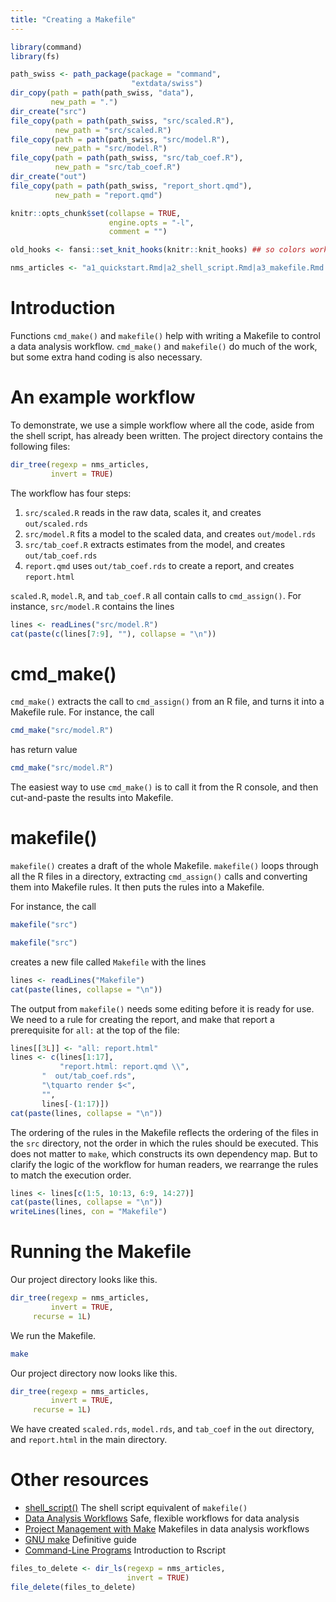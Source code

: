 ```yaml
---
title: "Creating a Makefile"
---
```


```r
library(command)
library(fs)

path_swiss <- path_package(package = "command",
                           "extdata/swiss")
dir_copy(path = path(path_swiss, "data"),
         new_path = ".")
dir_create("src")	 
file_copy(path = path(path_swiss, "src/scaled.R"),
          new_path = "src/scaled.R")
file_copy(path = path(path_swiss, "src/model.R"),
          new_path = "src/model.R")	
file_copy(path = path(path_swiss, "src/tab_coef.R"),
          new_path = "src/tab_coef.R")	
dir_create("out")	 
file_copy(path = path(path_swiss, "report_short.qmd"),
          new_path = "report.qmd")

knitr::opts_chunk$set(collapse = TRUE,
                      engine.opts = "-l",
                      comment = "")

old_hooks <- fansi::set_knit_hooks(knitr::knit_hooks) ## so colors work

nms_articles <- "a1_quickstart.Rmd|a2_shell_script.Rmd|a3_makefile.Rmd|a4_workflow.Rmd|references.bib|makefile_deps.png"
```


# Introduction

Functions `cmd_make()` and `makefile()` help with writing a Makefile to control a data analysis workflow. `cmd_make()` and `makefile()` do much of the work, but some extra hand coding is also necessary.

# An example workflow

To demonstrate, we use a simple workflow where all the code, aside from the shell script, has already been written. The project directory contains the following files:

```r
dir_tree(regexp = nms_articles,
         invert = TRUE)
```

The workflow has four steps:

1. `src/scaled.R` reads in the raw data, scales it, and creates `out/scaled.rds`
2. `src/model.R` fits a model to the scaled data, and creates `out/model.rds`
3. `src/tab_coef.R` extracts estimates from the model, and creates `out/tab_coef.rds`
4. `report.qmd` uses `out/tab_coef.rds` to create a report, and creates `report.html`

`scaled.R`, `model.R`, and `tab_coef.R` all contain calls to `cmd_assign()`. For instance, `src/model.R` contains the lines

```r
lines <- readLines("src/model.R")
cat(paste(c(lines[7:9], ""), collapse = "\n"))
```

# cmd_make()

`cmd_make()` extracts the call to `cmd_assign()` from an R file, and turns it into a Makefile rule. For instance, the call

```r
cmd_make("src/model.R")
```
has return value
```r
cmd_make("src/model.R")
```

The easiest way to use `cmd_make()` is to call it from the R console, and then cut-and-paste the results into Makefile.


# makefile()

`makefile()` creates a draft of the whole Makefile. `makefile()` loops through all the R files in a directory, extracting `cmd_assign()` calls and converting them into Makefile rules. It then puts the rules into a Makefile.

For instance, the call
<!-- Messages don't display properly, so don't print real output -->
```r
makefile("src")
```
```r
makefile("src")
```
creates a new file called `Makefile` with the lines
```r
lines <- readLines("Makefile")
cat(paste(lines, collapse = "\n"))
```

The output from `makefile()` needs some editing before it is ready for use. We need to a rule for creating the report, and make that report a prerequisite for `all:` at the top of the file:

```r
lines[[3L]] <- "all: report.html"
lines <- c(lines[1:17],
           "report.html: report.qmd \\",
	   "  out/tab_coef.rds",
	   "\tquarto render $<",
	   "",
	   lines[-(1:17)])
cat(paste(lines, collapse = "\n"))
```

The ordering of the rules in the Makefile reflects the ordering of the files in the `src` directory, not the order in which the rules should be executed. This does not matter to `make`, which constructs its own dependency map. But to clarify the logic of the workflow for human readers, we rearrange the rules to match the execution order.


```r
lines <- lines[c(1:5, 10:13, 6:9, 14:27)]
cat(paste(lines, collapse = "\n"))
writeLines(lines, con = "Makefile")
```


# Running the Makefile

Our project directory looks like this.

```r
dir_tree(regexp = nms_articles,
         invert = TRUE,
	 recurse = 1L)
```

We run the Makefile.

```bash
make
```

Our project directory now looks like this.

```r
dir_tree(regexp = nms_articles,
         invert = TRUE,
	 recurse = 1L)
```

We have created `scaled.rds`, `model.rds`, and `tab_coef` in the `out` directory, and `report.html` in the main directory.


# Other resources

- [shell_script()](https://bayesiandemography.github.io/command/reference/makefile.html) The shell script equivalent of `makefile()`
- [Data Analysis Workflows](https://bayesiandemography.github.io/command/articles/workflow.html)
  Safe, flexible workflows for data analysis
- [Project Management with Make](https://jeroenjanssens.com/dsatcl/chapter-6-project-management-with-make)
  Makefiles in data analysis workflows
- [GNU make](https://www.gnu.org/software/make/manual/make.html#SEC_Contents)
  Definitive guide
- [Command-Line Programs](https://swcarpentry.github.io/r-novice-inflammation/05-cmdline.html)
  Introduction to Rscript


```r
files_to_delete <- dir_ls(regexp = nms_articles, 
                          invert = TRUE)
file_delete(files_to_delete)
```



